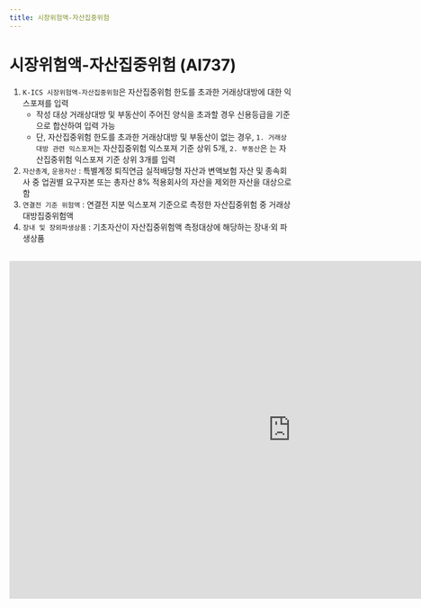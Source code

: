 ```yaml
---
title: 시장위험액-자산집중위험
---
```

# 시장위험액-자산집중위험 (AI737)

<Accordion multiple activeIndex={[]}>
<AccordionTab header="[작성 요령]">

1. `K-ICS 시장위험액-자산집중위험`은 자산집중위험 한도를 초과한 거래상대방에 대한 익스포져를 입력
   - 작성 대상 거래상대방 및 부동산이 주어진 양식을 초과할 경우 신용등급을 기준으로 합산하여 입력 가능
   - 단, 자산집중위험 한도를 초과한 거래상대방 및 부동산이 없는 경우, `1. 거래상대방 관련 익스포져`는 자산집중위험 익스포져 기준 상위 5개, `2. 부동산`은 는 자산집중위험 익스포져 기준 상위 3개를 입력
2. `자산총계`, `운용자산` : 특별계정 퇴직연금 실적배당형 자산과 변액보험 자산 및 종속회사 중 업권별 요구자본 또는 총자산 8% 적용회사의 자산을 제외한 자산을 대상으로 함
3. `연결전 기준 위험액` : 연결전 지분 익스포져 기준으로 측정한 자산집중위험 중 거래상대방집중위험액
4. `장내 및 장외파생상품` : 기초자산이 자산집중위험액 측정대상에 해당하는 장내·외 파생상품

</AccordionTab>
</Accordion>

<br/>

<iframe width="1000" height="600" frameBorder="0" scrolling="no"
src="https://onedrive.live.com/embed?resid=AB5F66CE0CF8D024%2116554&authkey=%21ACzRWZavyE-79hc&em=2
&AllowTyping=True
&wdAllowInteractivity=False&ActiveCell='5-6'!F10&Item='5-6'!A7:R41
&wdHideGridlines=True
&wdDownloadButton=False
&waccluster=PSG3">
</iframe>
